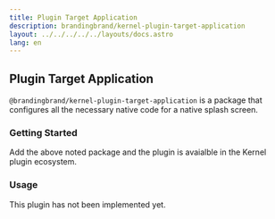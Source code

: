 ```yaml
---
title: Plugin Target Application
description: brandingbrand/kernel-plugin-target-application
layout: ../../../../../layouts/docs.astro
lang: en
---
```



## Plugin Target Application

`@brandingbrand/kernel-plugin-target-application` is a package that configures all the necessary native code for a native splash screen.

### Getting Started

<div class="flex w-full my-6">
  <CodeCopy args="yarn add -D @brandingbrand/kernel-plugin-target-application" />
</div>

Add the above noted package and the plugin is avaialble in the Kernel plugin ecosystem.

### Usage

This plugin has not been implemented yet.
